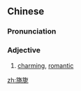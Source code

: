 ==Chinese==
{{zh-forms}}

===Pronunciation===
{{zh-pron
|m=yǐnǐ
|c=ji2 nei5
|cat=a
}}

===Adjective===
{{zh-adj}}

# [[charming]], [[romantic]]

[[zh:旖旎]]